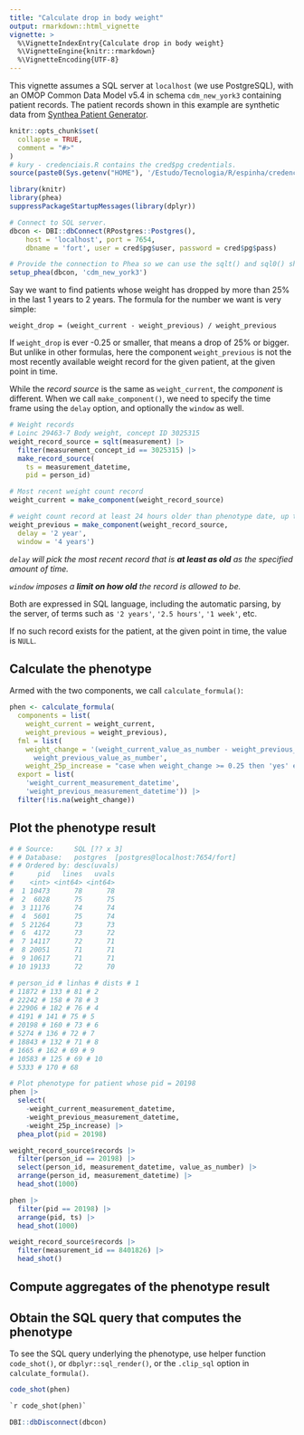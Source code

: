 ```yaml
---
title: "Calculate drop in body weight"
output: rmarkdown::html_vignette
vignette: >
  %\VignetteIndexEntry{Calculate drop in body weight}
  %\VignetteEngine{knitr::rmarkdown}
  %\VignetteEncoding{UTF-8}
---
```

This vignette assumes a SQL server at `localhost` (we use PostgreSQL), with an OMOP Common Data Model v5.4 in schema `cdm_new_york3` containing patient records. The patient records shown in this example are synthetic data from [Synthea Patient Generator](https://github.com/synthetichealth/synthea).  
```r
knitr::opts_chunk$set(
  collapse = TRUE,
  comment = "#>"
)
# kury - credenciais.R contains the cred$pg credentials.
source(paste0(Sys.getenv("HOME"), '/Estudo/Tecnologia/R/espinha/credenciais.R'))
```
```r
library(knitr)
library(phea)
suppressPackageStartupMessages(library(dplyr))

# Connect to SQL server.
dbcon <- DBI::dbConnect(RPostgres::Postgres(),
    host = 'localhost', port = 7654,
    dbname = 'fort', user = cred$pg$user, password = cred$pg$pass)

# Provide the connection to Phea so we can use the sqlt() and sql0() shorthands.
setup_phea(dbcon, 'cdm_new_york3')
```

Say we want to find patients whose weight has dropped by more than 25% in the last 1 years to 2 years. The formula for the number we want is very simple:  

`weight_drop = (weight_current - weight_previous) / weight_previous`  

If `weight_drop` is ever -0.25 or smaller, that means a drop of 25% or bigger. But unlike in other formulas, here the component `weight_previous` is not the most recently available weight record for the given patient, at the given point in time.  

While the _record source_ is the same as `weight_current`, the _component_ is different. When we call `make_component()`, we need to specify the time frame using the `delay` option, and optionally the `window` as well.  

```r
# Weight records
# Loinc 29463-7 Body weight, concept ID 3025315
weight_record_source = sqlt(measurement) |>
  filter(measurement_concept_id == 3025315) |>
  make_record_source(
    ts = measurement_datetime,
    pid = person_id)

# Most recent weight count record
weight_current = make_component(weight_record_source)

# weight count record at least 24 hours older than phenotype date, up to limit of 48 hours
weight_previous = make_component(weight_record_source,
  delay = '2 year',
  window = '4 years')
```

_`delay` will pick the most recent record that is **at least as old** as the specified amount of time._  

_`window` imposes a **limit on how old** the record is allowed to be._  

Both are expressed in SQL language, including the automatic parsing, by the server, of terms such as `'2 years'`, `'2.5 hours'`, `'1 week'`, etc.  

If no such record exists for the patient, at the given point in time, the value is `NULL`.  

## Calculate the phenotype  
Armed with the two components, we call `calculate_formula()`:  
```r
phen <- calculate_formula(
  components = list(
    weight_current = weight_current,
    weight_previous = weight_previous),
  fml = list(
    weight_change = '(weight_current_value_as_number - weight_previous_value_as_number) /
      weight_previous_value_as_number',
    weight_25p_increase = "case when weight_change >= 0.25 then 'yes' else 'no' end"),
  export = list(
    'weight_current_measurement_datetime',
    'weight_previous_measurement_datetime')) |>
  filter(!is.na(weight_change))
```
## Plot the phenotype result  
```r
# # Source:     SQL [?? x 3]
# # Database:   postgres  [postgres@localhost:7654/fort]
# # Ordered by: desc(uvals)
#      pid   lines   uvals
#    <int> <int64> <int64>
#  1 10473      78      78
#  2  6028      75      75
#  3 11176      74      74
#  4  5601      75      74
#  5 21264      73      73
#  6  4172      73      72
#  7 14117      72      71
#  8 20051      71      71
#  9 10617      71      71
# 10 19133      72      70

# person_id # linhas # dists # 1
# 11872 # 133 # 81 # 2
# 22242 # 158 # 78 # 3
# 22906 # 182 # 76 # 4
# 4191 # 141 # 75 # 5
# 20198 # 160 # 73 # 6
# 5274 # 136 # 72 # 7
# 18843 # 132 # 71 # 8
# 1665 # 162 # 69 # 9
# 10583 # 125 # 69 # 10
# 5333 # 170 # 68
```
```r
# Plot phenotype for patient whose pid = 20198 
phen |>
  select(
    -weight_current_measurement_datetime,
    -weight_previous_measurement_datetime,
    -weight_25p_increase) |>
  phea_plot(pid = 20198)
```

```r
weight_record_source$records |>
  filter(person_id == 20198) |>
  select(person_id, measurement_datetime, value_as_number) |>
  arrange(person_id, measurement_datetime) |>
  head_shot(1000)

phen |>
  filter(pid == 20198) |>
  arrange(pid, ts) |>
  head_shot(1000)

weight_record_source$records |>
  filter(measurement_id == 8401826) |>
  head_shot()
```
## Compute aggregates of the phenotype result  

## Obtain the SQL query that computes the phenotype  
To see the SQL query underlying the phenotype, use helper function `code_shot()`, or `dbplyr::sql_render()`, or the `.clip_sql` option in `calculate_formula()`.  
```r
code_shot(phen)
```
```sql
`r code_shot(phen)`
```

```r
DBI::dbDisconnect(dbcon)
```
